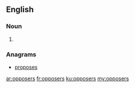==English==

===Noun===
{{head|en}}

# {{plural of|opposer}}

===Anagrams===
* [[proposes#English|proposes]]

[[ar:opposers]]
[[fr:opposers]]
[[ku:opposers]]
[[my:opposers]]